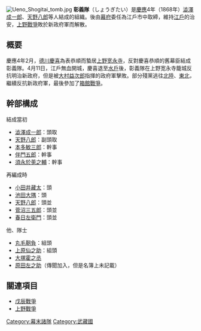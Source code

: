 {{japanese|japanese=彰義隊|kana=しょうぎたい|romaji=Shōgitai}}
[[File:Ueno_Shogitai_tomb.jpg|thumb]]
'''彰義隊'''（しょうぎたい）是[[慶應|慶應]]4年（1868年）[[澁澤成一郎|澁澤成一郎]]、[[天野八郎|天野八郎]]等人結成的組織。後由[[幕府|幕府]]委任為江戶市中取締，維持[[江戶|江戶]]的治安，[[上野戰爭|上野戰爭]]敗於新政府軍而解散。

== 概要 ==
慶應4年2月，[[德川慶喜|德川慶喜]]為表恭順而蟄居[[上野|上野]][[宽永寺|宽永寺]]，反對慶喜恭順的舊幕臣結成彰義隊。4月11日，江戶無血開城，慶喜退至[[水戶|水戶]]後，彰義隊在上野宽永寺籠城反抗明治新政府，但是被[[大村益次郎|大村益次郎]]指揮的政府軍擊敗。部分殘黨逃往[[北陸|北陸]]、[[東北地方|東北]]，繼續反抗新政府軍，最後參加了[[箱館戰爭|箱館戰爭]]。

== 幹部構成 ==
結成當初
* [[澁澤成一郎|澁澤成一郎]]：頭取
* [[天野八郎|天野八郎]]：副頭取
* [[本多敏三郎|本多敏三郎]]：幹事
* [[伴門五郎|伴門五郎]]：幹事
* [[須永於莵之輔|須永於莵之輔]]：幹事

再編成時
* [[小田井藏太|小田井藏太]]：頭
* [[池田大隅|池田大隅]]：頭
* [[天野八郎|天野八郎]]：頭並
* [[菅沼三五郎|菅沼三五郎]]：頭並
* [[春日左衛門|春日左衛門]]：頭並

他、隊士
* [[丸毛利恒|丸毛靭負]]：組頭
* [[上原仙之助|上原仙之助]]：組頭
* [[大塚霍之丞|大塚霍之丞]]
* [[原田左之助|原田左之助]]（傳聞加入，但是名簿上未記載）

== 關連項目 ==
*[[戊辰戰爭|戊辰戰爭]]
*[[上野戰爭|上野戰爭]]

[[Category:幕末諸隊|Category:幕末諸隊]]
[[Category:武藏國|Category:武藏國]]